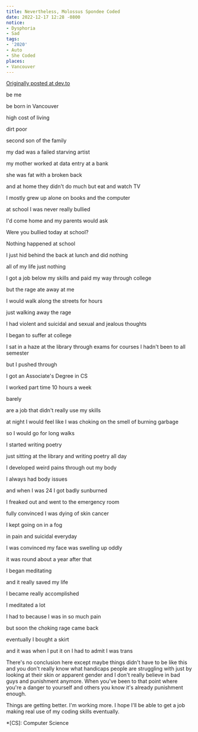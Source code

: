 ```yaml
---
title: Nevertheless, Molossus Spondee Coded
date: 2022-12-17 12:28 -0800
notice:
- Dysphoria
- Sad
tags:
- '2020'
- Auto
- She Coded
places:
- Vancouver
---
```


[Originally posted at dev.to](https://dev.to/mspondee/nevertheless-molossus-spondee-coded-1nll)

<Green>
be me

be born in Vancouver

high cost of living

dirt poor

second son of the family

my dad was a failed starving artist

my mother worked at data entry at a bank

she was fat with a broken back

and at home they didn't do much but eat and watch TV

I mostly grew up alone on books and the computer

at school I was never really bullied

I'd come home and my parents would ask

Were you bullied today at school?

Nothing happened at school

I just hid behind the back at lunch and did nothing

all of my life just nothing

I got a job below my skills and paid my way through college

but the rage ate away at me

I would walk along the streets for hours

just walking away the rage

I had violent and suicidal and sexual and jealous thoughts

I began to suffer at college

I sat in a haze at the library through exams for courses I hadn't been to all semester

but I pushed through

I got an Associate's Degree in CS

I worked part time 10 hours a week

barely

are a job that didn't really use my skills

at night I would feel like I was choking on the smell of burning garbage

so I would go for long walks

I started writing poetry

just sitting at the library and writing poetry all day

I developed weird pains through out my body

I always had body issues

and when I was 24 I got badly sunburned

I freaked out and went to the emergency room

fully convinced I was dying of skin cancer

I kept going on in a fog

in pain and suicidal everyday

I was convinced my face was swelling up oddly

it was round about a year after that

I began meditating

and it really saved my life

I became really accomplished

I meditated a lot

I had to because I was in so much pain

but soon the choking rage came back

eventually I bought a skirt

and it was when I put it on I had to admit I was trans
</Green>

There's no conclusion here except maybe things didn't have to be like
this and you don't really know what handicaps people are struggling
with just by looking at their skin or apparent gender and I don't
really believe in bad guys and punishment anymore. When you've been to
that point where you're a danger to yourself and others you know it's
already punishment enough.

Things are getting better. I'm working more. I hope I'll be able to
get a job making real use of my coding skills eventually.

*[CS]: Computer Science
